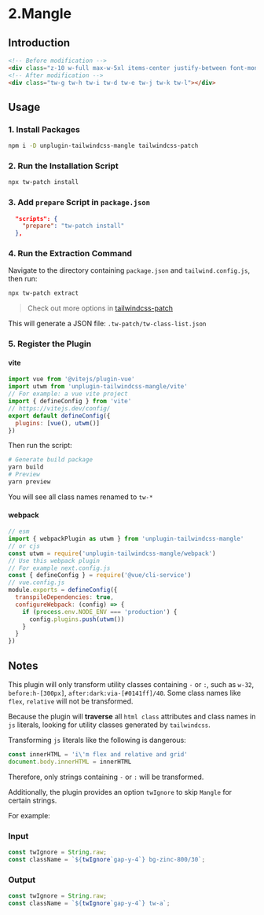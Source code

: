 
# 2.Mangle


## Introduction

```html
<!-- Before modification -->
<div class="z-10 w-full max-w-5xl items-center justify-between font-mono text-sm lg:flex"></div>
<!-- After modification -->
<div class="tw-g tw-h tw-i tw-d tw-e tw-j tw-k tw-l"></div>
```

## Usage

### 1. Install Packages

```sh npm2yarn
npm i -D unplugin-tailwindcss-mangle tailwindcss-patch
```

### 2. Run the Installation Script

```sh
npx tw-patch install
```

### 3. Add `prepare` Script in `package.json`

```json
  "scripts": {
    "prepare": "tw-patch install"
  },
```

### 4. Run the Extraction Command

Navigate to the directory containing `package.json` and `tailwind.config.js`, then run:

```sh
npx tw-patch extract
```

> Check out more options in [tailwindcss-patch](https://github.com/sonofmagic/tailwindcss-mangle/tree/main/packages/tailwindcss-patch)

This will generate a JSON file: `.tw-patch/tw-class-list.json`

### 5. Register the Plugin

#### vite

```js
import vue from '@vitejs/plugin-vue'
import utwm from 'unplugin-tailwindcss-mangle/vite'
// For example: a vue vite project
import { defineConfig } from 'vite'
// https://vitejs.dev/config/
export default defineConfig({
  plugins: [vue(), utwm()]
})
```

Then run the script:

```sh
# Generate build package
yarn build
# Preview
yarn preview
```

You will see all class names renamed to `tw-*`

#### webpack

```js
// esm
import { webpackPlugin as utwm } from 'unplugin-tailwindcss-mangle'
// or cjs
const utwm = require('unplugin-tailwindcss-mangle/webpack')
// Use this webpack plugin
// For example next.config.js
const { defineConfig } = require('@vue/cli-service')
// vue.config.js
module.exports = defineConfig({
  transpileDependencies: true,
  configureWebpack: (config) => {
    if (process.env.NODE_ENV === 'production') {
      config.plugins.push(utwm())
    }
  }
})

```

## Notes

This plugin will only transform utility classes containing `-` or `:`, such as `w-32`, `before:h-[300px]`, `after:dark:via-[#0141ff]/40`. Some class names like `flex`, `relative` will not be transformed.

Because the plugin will **traverse** all `html class` attributes and class names in `js` literals, looking for utility classes generated by `tailwindcss`.

Transforming `js` literals like the following is dangerous:

```js
const innerHTML = 'i\'m flex and relative and grid'
document.body.innerHTML = innerHTML
```

Therefore, only strings containing `-` or `:` will be transformed.

Additionally, the plugin provides an option `twIgnore` to skip `Mangle` for certain strings.

For example:

### Input

```js
const twIgnore = String.raw;
const className = `${twIgnore`gap-y-4`} bg-zinc-800/30`;
```

### Output

```js
const twIgnore = String.raw;
const className = `${twIgnore`gap-y-4`} tw-a`;
```